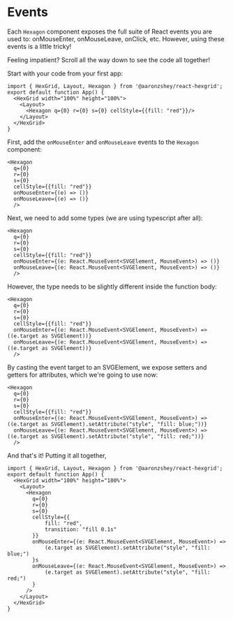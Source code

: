 
<Meta title="Getting Started/Using Events" />

# Events

Each `Hexagon` component exposes the full suite of React events you are used to: onMouseEnter, 
onMouseLeave, onClick, etc.  However, using these events is a little tricky! 

Feeling impatient?  Scroll all the way down to see the code all together!

Start with your code from your first app:

```tsx
import { HexGrid, Layout, Hexagon } from '@aaronzshey/react-hexgrid';
export default function App() {
  <HexGrid width="100%" height="100%">
    <Layout>
      <Hexagon q={0} r={0} s={0} cellStyle={{fill: "red"}}/>
    </Layout>
  </HexGrid>
}
```

First, add the `onMouseEnter` and `onMouseLeave` events to the `Hexagon` component:

```tsx
<Hexagon 
  q={0} 
  r={0} 
  s={0} 
  cellStyle={{fill: "red"}}
  onMouseEnter={(e) => ()}
  onMouseLeave={(e) => ()}
  />
```

Next, we need to add some types (we are using typescript after all):

```tsx
<Hexagon 
  q={0} 
  r={0} 
  s={0} 
  cellStyle={{fill: "red"}}
  onMouseEnter={(e: React.MouseEvent<SVGElement, MouseEvent>) => ()}
  onMouseLeave={(e: React.MouseEvent<SVGElement, MouseEvent>) => ()}
  />
```

However, the type needs to be slightly different inside the function body:

```tsx
<Hexagon 
  q={0} 
  r={0} 
  s={0} 
  cellStyle={{fill: "red"}}
  onMouseEnter={(e: React.MouseEvent<SVGElement, MouseEvent>) => ((e.target as SVGElement))}
  onMouseLeave={(e: React.MouseEvent<SVGElement, MouseEvent>) => ((e.target as SVGElement))}
  />
```

By casting the event target to an SVGElement, we expose setters and getters
for attributes, which we're going to use now:

```tsx
<Hexagon 
  q={0} 
  r={0} 
  s={0} 
  cellStyle={{fill: "red"}}
  onMouseEnter={(e: React.MouseEvent<SVGElement, MouseEvent>) => ((e.target as SVGElement).setAttribute("style", "fill: blue;"))}
  onMouseLeave={(e: React.MouseEvent<SVGElement, MouseEvent>) => ((e.target as SVGElement).setAttribute("style", "fill: red;"))}
  />
```

And that's it!  Putting it all together,

```tsx
import { HexGrid, Layout, Hexagon } from '@aaronzshey/react-hexgrid';
export default function App() {
  <HexGrid width="100%" height="100%">
    <Layout>
      <Hexagon 
        q={0} 
        r={0} 
        s={0} 
        cellStyle={{ 
            fill: "red", 
            transition: "fill 0.1s" 
        }} 
        onMouseEnter={(e: React.MouseEvent<SVGElement, MouseEvent>) => 
            (e.target as SVGElement).setAttribute("style", "fill: blue;")
        }s
        onMouseLeave={(e: React.MouseEvent<SVGElement, MouseEvent>) => 
            (e.target as SVGElement).setAttribute("style", "fill: red;")
        }
      />
    </Layout>
  </HexGrid>
}
```

<Story of={HexagonStory.Event} />
